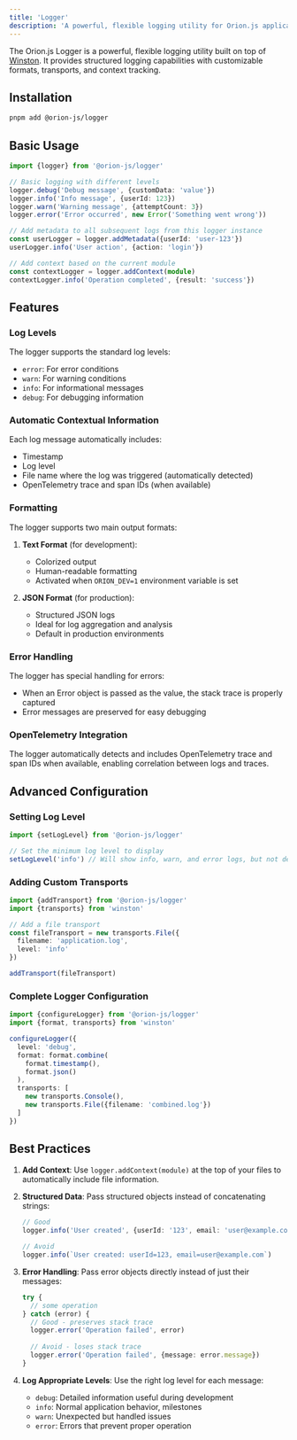 ```yaml
---
title: 'Logger'
description: 'A powerful, flexible logging utility for Orion.js applications'
---
```


The Orion.js Logger is a powerful, flexible logging utility built on top of [Winston](https://github.com/winstonjs/winston). It provides structured logging capabilities with customizable formats, transports, and context tracking.

## Installation

```bash
pnpm add @orion-js/logger
```

## Basic Usage

```typescript
import {logger} from '@orion-js/logger'

// Basic logging with different levels
logger.debug('Debug message', {customData: 'value'})
logger.info('Info message', {userId: 123})
logger.warn('Warning message', {attemptCount: 3})
logger.error('Error occurred', new Error('Something went wrong'))

// Add metadata to all subsequent logs from this logger instance
const userLogger = logger.addMetadata({userId: 'user-123'})
userLogger.info('User action', {action: 'login'})

// Add context based on the current module
const contextLogger = logger.addContext(module)
contextLogger.info('Operation completed', {result: 'success'})
```

## Features

### Log Levels

The logger supports the standard log levels:
- `error`: For error conditions
- `warn`: For warning conditions
- `info`: For informational messages
- `debug`: For debugging information

### Automatic Contextual Information

Each log message automatically includes:
- Timestamp
- Log level
- File name where the log was triggered (automatically detected)
- OpenTelemetry trace and span IDs (when available)

### Formatting

The logger supports two main output formats:

1. **Text Format** (for development):
   - Colorized output
   - Human-readable formatting
   - Activated when `ORION_DEV=1` environment variable is set

2. **JSON Format** (for production):
   - Structured JSON logs
   - Ideal for log aggregation and analysis
   - Default in production environments

### Error Handling

The logger has special handling for errors:
- When an Error object is passed as the value, the stack trace is properly captured
- Error messages are preserved for easy debugging

### OpenTelemetry Integration

The logger automatically detects and includes OpenTelemetry trace and span IDs when available, enabling correlation between logs and traces.

## Advanced Configuration

### Setting Log Level

```typescript
import {setLogLevel} from '@orion-js/logger'

// Set the minimum log level to display
setLogLevel('info') // Will show info, warn, and error logs, but not debug
```

### Adding Custom Transports

```typescript
import {addTransport} from '@orion-js/logger'
import {transports} from 'winston'

// Add a file transport
const fileTransport = new transports.File({
  filename: 'application.log',
  level: 'info'
})

addTransport(fileTransport)
```

### Complete Logger Configuration

```typescript
import {configureLogger} from '@orion-js/logger'
import {format, transports} from 'winston'

configureLogger({
  level: 'debug',
  format: format.combine(
    format.timestamp(),
    format.json()
  ),
  transports: [
    new transports.Console(),
    new transports.File({filename: 'combined.log'})
  ]
})
```

## Best Practices

1. **Add Context**: Use `logger.addContext(module)` at the top of your files to automatically include file information.

2. **Structured Data**: Pass structured objects instead of concatenating strings:
   ```typescript
   // Good
   logger.info('User created', {userId: '123', email: 'user@example.com'})
   
   // Avoid
   logger.info(`User created: userId=123, email=user@example.com`)
   ```

3. **Error Handling**: Pass error objects directly instead of just their messages:
   ```typescript
   try {
     // some operation
   } catch (error) {
     // Good - preserves stack trace
     logger.error('Operation failed', error)
     
     // Avoid - loses stack trace
     logger.error('Operation failed', {message: error.message})
   }
   ```

4. **Log Appropriate Levels**: Use the right log level for each message:
   - `debug`: Detailed information useful during development
   - `info`: Normal application behavior, milestones
   - `warn`: Unexpected but handled issues
   - `error`: Errors that prevent proper operation


